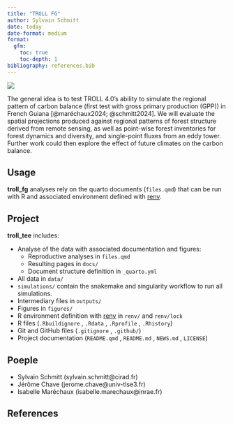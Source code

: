 ```yaml
---
title: "TROLL FG"
author: Sylvain Schmitt
date: today
date-format: medium
format: 
  gfm:
    toc: true
    toc-depth: 1
bibliography: references.bib
---
```


[![](https://www.repostatus.org/badges/latest/wip.svg)](https://www.repostatus.org/#wip)

The general idea is to test TROLL 4.0's ability to simulate the regional pattern of carbon balance (first test with gross primary production (GPP)) in French Guiana [@maréchaux2024; @schmitt2024]. We will evaluate the spatial projections produced against regional patterns of forest structure derived from remote sensing, as well as point-wise forest inventories for forest dynamics and diversity, and single-point fluxes from an eddy tower. Further work could then explore the effect of future climates on the carbon balance.

## Usage

**troll_fg** analyses rely on the quarto documents (`files.qmd`) that can be run with R and associated environment defined with [renv](#0).

## Project

**troll_tee** includes:

-   Analyse of the data with associated documentation and figures:
    -   Reproductive analyses in `files.qmd`
    -   Resulting pages in `docs/`
    -   Document structure definition in `_quarto.yml`
-   All data in `data/`
-   `simulations/` contain the snakemake and singularity workflow to run all simulations.
-   Intermediary files in `outputs/`
-   Figures in `figures/`
-   R environment definition with [renv](https://rstudio.github.io/renv/articles/renv.html) in `renv/` and `renv/lock`
-   R files (`.Rbuildignore` , `.Rdata` , `.Rprofile` , `.Rhistory`)
-   Git and GitHub files (`.gitignore` , `.github/`)
-   Project documentation (`README.qmd` , `README.md` , `NEWS.md` , `LICENSE`)

## Poeple

-   Sylvain Schmitt (sylvain.schmitt\@cirad.fr)
-   Jérôme Chave (jerome.chave\@univ-tlse3.fr)
-   Isabelle Maréchaux (isabelle.marechaux\@inrae.fr)

## References
